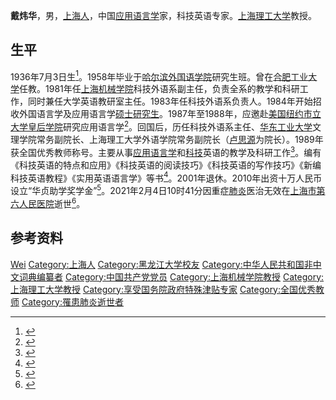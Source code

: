 {{Infobox person
| 姓名     = 戴炜华
| 图像     = 
| 出生日期 = 1936年7月3日
| 出生地点 = 
| 逝世日期 = {{Death date and age|2021|2|4|1936|7|3}}
| 逝世地点 = [[上海市|上海市]]
| 母校     = 哈尔滨外国语学院
| 政党     = {{中国共产党}}
| 知名原因 = 
| 知名作品 = 《新编英汉语言学词典》
}}
'''戴炜华'''{{BD|1936年|7月3日|2021年|2月4日|catIdx=Dai}}，男，[[上海人|上海人]]，中国[[应用语言学|应用语言学]]家，科技英语专家。[[上海理工大学|上海理工大学]]教授。
==生平==
1936年7月3日生<ref>{{cite book |editor=卢继传 |title=中国新时期社会科学成果荟萃 |date=1999 |publisher=[[中国经济出版社|中国经济出版社]] |isbn=750174100X |page=879}}</ref>。1958年毕业于[[哈尔滨外国语学院|哈尔滨外国语学院]]研究生班。曾在[[合肥工业大学|合肥工业大学]]任教。1981年任[[上海机械学院|上海机械学院]]科技外语系副主任，负责全系的教学和科研工作，同时兼任大学英语教研室主任。1983年任科技外语系负责人。1984年开始招收外国语言学及应用语言学[[硕士研究生|硕士研究生]]。1987年至1988年，应邀赴[[美国|美国]][[纽约市立大学|纽约市立大学]][[皇后学院|皇后学院]]研究应用语言学<ref>{{cite book |editor=戴炜华 |title=新编英汉语言学词典 |date=2007 |publisher=上海外语教育出版社 |isbn=9787544604017}}</ref>。回国后，历任科技外语系主任、[[华东工业大学|华东工业大学]]文理学院常务副院长、上海理工大学外语学院常务副院长（[[卢思源|卢思源]]为院长）。1989年获全国优秀教师称号。主要从事[[应用语言学|应用语言学]]和[[科技|科技]]英语的教学及科研工作<ref>{{cite book |title=上海高等教育系统教授录·续 |date=1994 |publisher=[[同济大学出版社|同济大学出版社]] |isbn=7560813968 |page=159}}</ref>。编有《科技英语的特点和应用》《科技英语的阅读技巧》《科技英语的写作技巧》《新编科技英语教程》《实用英语语言学》等书<ref>{{cite book |editor=上海社会科学学会联合会研究室 |title=上海社会科学界人名辞典 |date=1992 |publisher=[[上海人民出版社|上海人民出版社]] |isbn=9787208012899 |page=72}}</ref>。2001年退休。2010年出资十万人民币设立“华贞助学奖学金”<ref>{{cite web |title=感恩于心，回报于行--外语学院举行2018年华贞助学奖学金颁奖仪式 |url=https://fund.usst.edu.cn/2018/1130/c3030a124931/page.htm |publisher=上海理工大学教育发展基金会 |date=2018-11-30 |access-date=2021-03-05 |archive-date=2021-03-05 |archive-url=https://web.archive.org/web/20210305155449/https://fund.usst.edu.cn/2018/1130/c3030a124931/page.htm |dead-url=no }}</ref>。2021年2月4日10时41分因重症[[肺炎|肺炎]]医治无效在[[上海市第六人民医院|上海市第六人民医院]]逝世<ref>{{cite web |title=讣告 |url=https://waiyu.usst.edu.cn/2021/0204/c5571a241961/page.htm |publisher=上海理工大学外语学院 |date=2021-02-04 |access-date=2021-03-05 |archive-date=2021-03-05 |archive-url=https://web.archive.org/web/20210305153210/https://waiyu.usst.edu.cn/2021/0204/c5571a241961/page.htm |dead-url=no }}</ref>。

==参考资料==
{{reflist}}
{{Authority control}}
{{DEFAULTSORT:Dai}}
[[Category:戴姓|Wei]]
[[Category:上海人|Category:上海人]]
[[Category:黑龙江大学校友|Category:黑龙江大学校友]]
[[Category:中华人民共和国非中文词典编纂者|Category:中华人民共和国非中文词典编纂者]]
[[Category:中国共产党党员|Category:中国共产党党员]]
[[Category:上海机械学院教授|Category:上海机械学院教授]]
[[Category:上海理工大学教授|Category:上海理工大学教授]]
[[Category:享受国务院政府特殊津贴专家|Category:享受国务院政府特殊津贴专家]]
[[Category:全国优秀教师|Category:全国优秀教师]]
[[Category:罹患肺炎逝世者|Category:罹患肺炎逝世者]]